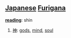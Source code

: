== [[Japanese]] [[Furigana]] ==                                          

'''[[reading]]''': shin

# [[神]]: [[gods]], [[mind]], [[soul]]